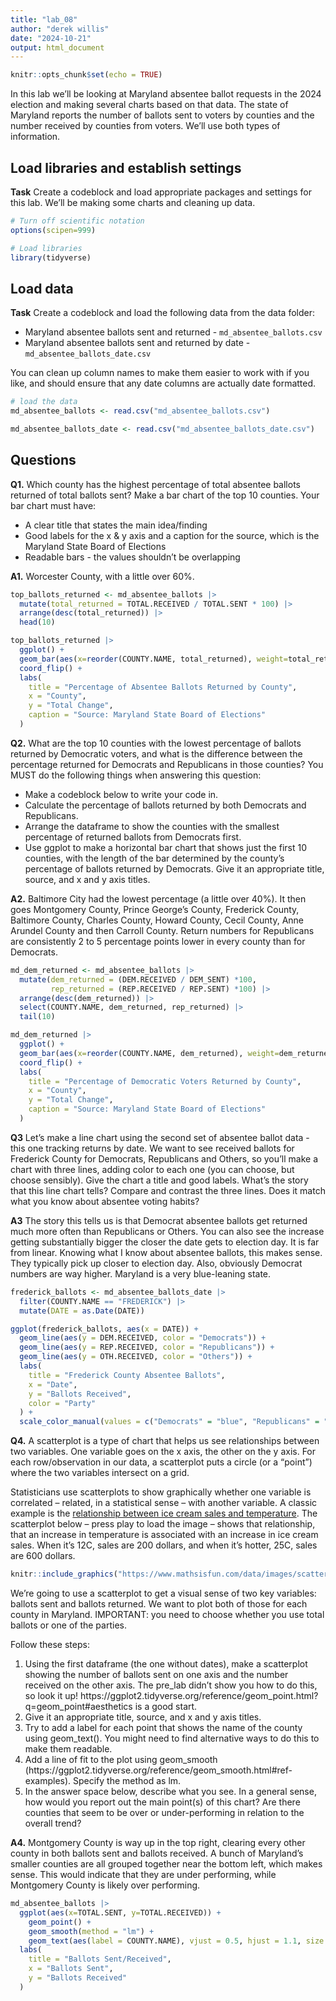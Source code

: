 ```yaml
---
title: "lab_08"
author: "derek willis"
date: "2024-10-21"
output: html_document
---
```


```r
knitr::opts_chunk$set(echo = TRUE)
```

In this lab we'll be looking at Maryland absentee ballot requests in the 2024 election and making several charts based on that data. The state of Maryland reports the number of ballots sent to voters by counties and the number received by counties from voters. We'll use both types of information.

## Load libraries and establish settings

**Task** Create a codeblock and load appropriate packages and settings for this lab. We'll be making some charts and cleaning up data.

```r
# Turn off scientific notation
options(scipen=999)

# Load libraries
library(tidyverse)
```

## Load data

**Task** Create a codeblock and load the following data from the data folder:

-   Maryland absentee ballots sent and returned - `md_absentee_ballots.csv`
-   Maryland absentee ballots sent and returned by date - `md_absentee_ballots_date.csv`

You can clean up column names to make them easier to work with if you like, and should ensure that any date columns are actually date formatted.

```r
# load the data
md_absentee_ballots <- read.csv("md_absentee_ballots.csv")

md_absentee_ballots_date <- read.csv("md_absentee_ballots_date.csv")
```

## Questions

**Q1.** Which county has the highest percentage of total absentee ballots returned of total ballots sent? Make a bar chart of the top 10 counties. Your bar chart must have:

-   A clear title that states the main idea/finding
-   Good labels for the x & y axis and a caption for the source, which is the Maryland State Board of Elections
-   Readable bars - the values shouldn't be overlapping

**A1.** Worcester County, with a little over 60%.

```r
top_ballots_returned <- md_absentee_ballots |>
  mutate(total_returned = TOTAL.RECEIVED / TOTAL.SENT * 100) |>
  arrange(desc(total_returned)) |>
  head(10)

top_ballots_returned |>
  ggplot() +
  geom_bar(aes(x=reorder(COUNTY.NAME, total_returned), weight=total_returned)) +
  coord_flip() +
  labs(
    title = "Percentage of Absentee Ballots Returned by County",
    x = "County",
    y = "Total Change",
    caption = "Source: Maryland State Board of Elections"
  )
```

**Q2.** What are the top 10 counties with the lowest percentage of ballots returned by Democratic voters, and what is the difference between the percentage returned for Democrats and Republicans in those counties? You MUST do the following things when answering this question:

-   Make a codeblock below to write your code in.
-   Calculate the percentage of ballots returned by both Democrats and Republicans.
-   Arrange the dataframe to show the counties with the smallest percentage of returned ballots from Democrats first.
-   Use ggplot to make a horizontal bar chart that shows just the first 10 counties, with the length of the bar determined by the county's percentage of ballots returned by Democrats. Give it an appropriate title, source, and x and y axis titles.

**A2.** Baltimore City had the lowest percentage (a little over 40%). It then goes Montgomery County, Prince George's County, Frederick County, Baltimore County, Charles County, Howard County, Cecil County, Anne Arundel County and then Carroll County. Return numbers for Republicans are consistently 2 to 5 percentage points lower in every county than for Democrats.

```r
md_dem_returned <- md_absentee_ballots |>
  mutate(dem_returned = (DEM.RECEIVED / DEM_SENT) *100,
         rep_returned = (REP.RECEIVED / REP.SENT) *100) |>
  arrange(desc(dem_returned)) |>
  select(COUNTY.NAME, dem_returned, rep_returned) |>
  tail(10)

md_dem_returned |>
  ggplot() +
  geom_bar(aes(x=reorder(COUNTY.NAME, dem_returned), weight=dem_returned)) +
  coord_flip() +
  labs(
    title = "Percentage of Democratic Voters Returned by County",
    x = "County",
    y = "Total Change",
    caption = "Source: Maryland State Board of Elections"
  )
```
**Q3** Let's make a line chart using the second set of absentee ballot data - this one tracking returns by date. We want to see received ballots for Frederick County for Democrats, Republicans and Others, so you'll make a chart with three lines, adding color to each one (you can choose, but choose sensibly). Give the chart a title and good labels. What's the story that this line chart tells? Compare and contrast the three lines. Does it match what you know about absentee voting habits?

**A3** The story this tells us is that Democrat absentee ballots get returned much more often than Republicans or Others. You can also see the increase getting substantially bigger the closer the date gets to election day. It is far from linear. Knowing what I know about absentee ballots, this makes sense. They typically pick up closer to election day. Also, obviously Democrat numbers are way higher. Maryland is a very blue-leaning state.

```r
frederick_ballots <- md_absentee_ballots_date |>
  filter(COUNTY.NAME == "FREDERICK") |>
  mutate(DATE = as.Date(DATE))

ggplot(frederick_ballots, aes(x = DATE)) +
  geom_line(aes(y = DEM.RECEIVED, color = "Democrats")) +
  geom_line(aes(y = REP.RECEIVED, color = "Republicans")) +
  geom_line(aes(y = OTH.RECEIVED, color = "Others")) +
  labs(
    title = "Frederick County Absentee Ballots",
    x = "Date",
    y = "Ballots Received",
    color = "Party"
  ) +
  scale_color_manual(values = c("Democrats" = "blue", "Republicans" = "red", "Others" = "yellow"))
```

**Q4.** A scatterplot is a type of chart that helps us see relationships between two variables. One variable goes on the x axis, the other on the y axis. For each row/observation in our data, a scatterplot puts a circle (or a "point") where the two variables intersect on a grid.

Statisticians use scatterplots to show graphically whether one variable is correlated -- related, in a statistical sense -- with another variable. A classic example is the [relationship between ice cream sales and temperature](https://www.mathsisfun.com/data/scatter-xy-plots.html). The scatterplot below -- press play to load the image -- shows that relationship, that an increase in temperature is associated with an increase in ice cream sales. When it's 12C, sales are 200 dollars, and when it's hotter, 25C, sales are 600 dollars.

```r
knitr::include_graphics("https://www.mathsisfun.com/data/images/scatter-ice-cream1.svg")
```

We're going to use a scatterplot to get a visual sense of two key variables: ballots sent and ballots returned. We want to plot both of those for each county in Maryland. IMPORTANT: you need to choose whether you use total ballots or one of the parties.

Follow these steps:

1. Using the first dataframe (the one without dates), make a scatterplot showing the number of ballots sent on one axis and the number received on the other axis. The pre_lab didn't show you how to do this, so look it up! https://ggplot2.tidyverse.org/reference/geom_point.html?q=geom_point#aesthetics is a good start.
2. Give it an appropriate title, source, and x and y axis titles.
3. Try to add a label for each point that shows the name of the county using geom_text(). You might need to find alternative ways to do this to make them readable.
4. Add a line of fit to the plot using geom_smooth (https://ggplot2.tidyverse.org/reference/geom_smooth.html#ref-examples). Specify the method as lm.
5. In the answer space below, describe what you see. In a general sense, how would you report out the main point(s) of this chart? Are there counties that seem to be over or under-performing in relation to the overall trend?

**A4.** Montgomery County is way up in the top right, clearing every other county in both ballots sent and ballots received. A bunch of Maryland's smaller counties are all grouped together near the bottom left, which makes sense. This would indicate that they are under performing, while Montgomery County is likely over performing.

```r
md_absentee_ballots |>
  ggplot(aes(x=TOTAL.SENT, y=TOTAL.RECEIVED)) +
    geom_point() +
    geom_smooth(method = "lm") +
    geom_text(aes(label = COUNTY.NAME), vjust = 0.5, hjust = 1.1, size = 2.5, check_overlap = TRUE) +
  labs(
    title = "Ballots Sent/Received",
    x = "Ballots Sent",
    y = "Ballots Received"
  )
```
